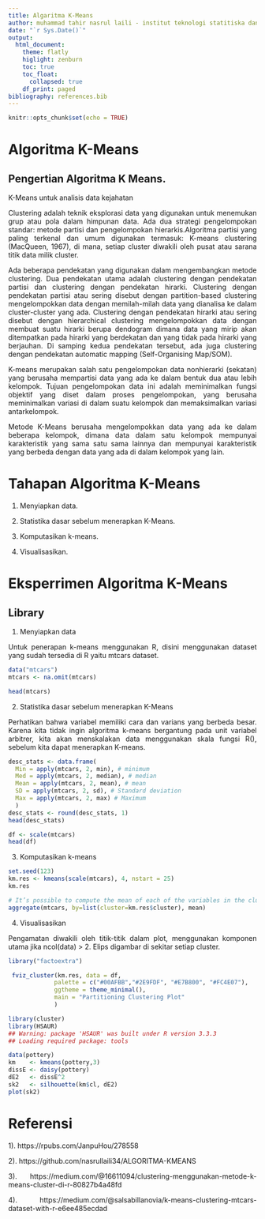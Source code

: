 ```yaml
---
title: Algaritma K-Means
author: muhammad tahir nasrul laili - institut teknologi statitiska dan bisnis muhammadiyah
date: "`r Sys.Date()`"
output:
  html_document:
    theme: flatly
    higlight: zenburn
    toc: true
    toc_float:
      collapsed: true
    df_print: paged
bibliography: references.bib
---
```

 
```{=html}
<style>
body{
text-align: justify}
</style>
```
```r
knitr::opts_chunk$set(echo = TRUE)
```
# Algoritma K-Means

## Pengertian Algoritma K Means.

K-Means untuk analisis data kejahatan

Clustering adalah teknik eksplorasi data yang digunakan untuk menemukan grup atau pola dalam himpunan data. Ada dua strategi pengelompokan standar: metode partisi dan pengelompokan hierarkis.Algoritma partisi yang paling terkenal dan umum digunakan termasuk: K-means clustering (MacQueen, 1967), di mana, setiap cluster diwakili oleh pusat atau sarana titik data milik cluster.

Ada beberapa pendekatan yang digunakan dalam mengembangkan metode clustering. Dua pendekatan utama adalah clustering dengan pendekatan partisi dan clustering dengan pendekatan hirarki. Clustering dengan pendekatan partisi atau sering disebut dengan partition-based clustering mengelompokkan data dengan memilah-milah data yang dianalisa ke dalam cluster-cluster yang ada. 
Clustering dengan pendekatan hirarki atau sering disebut dengan hierarchical clustering mengelompokkan data dengan membuat suatu hirarki berupa dendogram dimana data yang mirip akan ditempatkan pada hirarki yang berdekatan dan yang tidak pada hirarki yang berjauhan. Di samping kedua pendekatan tersebut, ada juga clustering dengan pendekatan automatic mapping (Self-Organising Map/SOM).

K-means merupakan salah satu pengelompokan data nonhierarki (sekatan) yang berusaha mempartisi data yang ada ke dalam bentuk dua atau lebih kelompok.
Tujuan pengelompokan data ini adalah meminimalkan fungsi objektif yang diset dalam proses pengelompokan, yang berusaha meminimalkan variasi di dalam suatu kelompok dan memaksimalkan variasi antarkelompok.

Metode K-Means berusaha mengelompokkan data yang ada ke dalam beberapa kelompok, dimana data dalam satu kelompok mempunyai karakteristik yang sama satu sama lainnya dan mempunyai karakteristik yang berbeda dengan data yang ada di dalam kelompok yang lain.

# Tahapan Algoritma K-Means

1. Menyiapkan data.

2. Statistika dasar sebelum menerapkan K-Means.

3. Komputasikan k-means.

4. Visualisasikan.

# Eksperrimen Algoritma K-Means

## Library

1. Menyiapkan data

Untuk penerapan k-means menggunakan R, disini menggunakan dataset yang sudah tersedia di R yaitu mtcars dataset.

```r
data("mtcars")
mtcars <- na.omit(mtcars)

head(mtcars)
```

2. Statistika dasar sebelum menerapkan K-Means

Perhatikan bahwa variabel memiliki cara dan varians yang berbeda besar. Karena kita tidak ingin algoritma k-means bergantung pada unit variabel arbitrer, kita akan menskalakan data menggunakan skala fungsi R(), sebelum kita dapat menerapkan K-means.

```r
desc_stats <- data.frame(
  Min = apply(mtcars, 2, min), # minimum
  Med = apply(mtcars, 2, median), # median
  Mean = apply(mtcars, 2, mean), # mean
  SD = apply(mtcars, 2, sd), # Standard deviation
  Max = apply(mtcars, 2, max) # Maximum
  )
desc_stats <- round(desc_stats, 1)
head(desc_stats)
```

```r
df <- scale(mtcars)
head(df)
```

3. Komputasikan k-means

```r
set.seed(123)
km.res <- kmeans(scale(mtcars), 4, nstart = 25)
km.res
```

```r
# It’s possible to compute the mean of each of the variables in the clusters:
aggregate(mtcars, by=list(cluster=km.res$cluster), mean)
```

4.  Visualisasikan

Pengamatan diwakili oleh titik-titik dalam plot, menggunakan komponen utama jika ncol(data) > 2. Elips digambar di sekitar setiap cluster.

```r
library("factoextra")
```

```r
 fviz_cluster(km.res, data = df,
             palette = c("#00AFBB","#2E9FDF", "#E7B800", "#FC4E07"),
             ggtheme = theme_minimal(),
             main = "Partitioning Clustering Plot"
             )
```
```r
library(cluster)
library(HSAUR)
## Warning: package 'HSAUR' was built under R version 3.3.3
## Loading required package: tools
```


```r
data(pottery)
km    <- kmeans(pottery,3)
dissE <- daisy(pottery) 
dE2   <- dissE^2
sk2   <- silhouette(km$cl, dE2)
plot(sk2)
```



# Referensi

1). https://rpubs.com/JanpuHou/278558

2). https://github.com/nasrullaili34/ALGORITMA-KMEANS

3). https://medium.com/@16611094/clustering-menggunakan-metode-k-means-cluster-di-r-80827b4a48fd

4). https://medium.com/@salsabillanovia/k-means-clustering-mtcars-dataset-with-r-e6ee485ecdad
